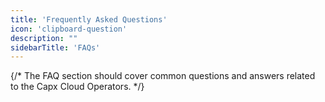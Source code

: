 ```yaml
---
title: 'Frequently Asked Questions'
icon: 'clipboard-question'
description: ""
sidebarTitle: 'FAQs'
---
```


{/* <Note>
    The FAQ section should cover common questions and answers related to the Capx Cloud Operators.
</Note> */}
